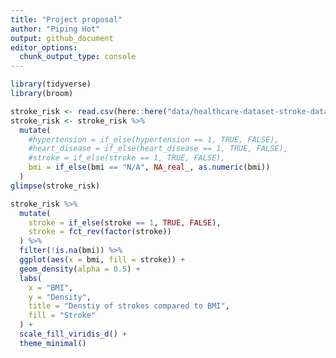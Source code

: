 ```yaml
---
title: "Project proposal"
author: "Piping Hot"
output: github_document
editor_options: 
  chunk_output_type: console
---
```


```r
library(tidyverse)
library(broom)
```

```r
stroke_risk <- read.csv(here::here("data/healthcare-dataset-stroke-data.csv"))
stroke_risk <- stroke_risk %>%
  mutate(
    #hypertension = if_else(hypertension == 1, TRUE, FALSE),
    #heart_disease = if_else(heart_disease == 1, TRUE, FALSE),
    #stroke = if_else(stroke == 1, TRUE, FALSE),
    bmi = if_else(bmi == "N/A", NA_real_, as.numeric(bmi))
  )
glimpse(stroke_risk)

stroke_risk %>%
  mutate(
    stroke = if_else(stroke == 1, TRUE, FALSE),
    stroke = fct_rev(factor(stroke))
  ) %>%
  filter(!is.na(bmi)) %>%
  ggplot(aes(x = bmi, fill = stroke)) +
  geom_density(alpha = 0.5) +
  labs(
    x = "BMI",
    y = "Density",
    title = "Denstiy of strokes compared to BMI",
    fill = "Stroke"
  ) +
  scale_fill_viridis_d() +
  theme_minimal()
```

```r

```

```r

```